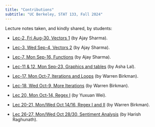```yaml
---
title: "Contributions"
subtitle: "UC Berkeley, STAT 133, Fall 2024"
---
```


Lecture notes taken, and kindly shared, by students:

- <a href="lecnotes/lec2-vectors1-by-ajay-sharma.pdf" target="_blank">Lec-2, Fri Aug-30, Vectors 1</a> (by Ajay Sharma).

- <a href="lecnotes/lec3-vectors2-by-ajay-sharma.pdf" target="_blank">Lec-3, Wed Sep-4, Vectors 2</a> (by Ajay Sharma).

- <a href="lecnotes/lec7-functions-by-ajay-sharma.pdf" target="_blank">Lec-7, Mon Sep-16, Functions</a> (by Ajay Sharma).

- <a href="lecnotes/lec11-12-tables-graphics-by-asha-lal.pdf" target="_blank">Lec-11 & 12, Mon Sep-23, Graphics and tables</a> (by Asha Lal).

- <a href="lecnotes/lec17-iterations-and-loops-by-warren-birkman.pdf" target="_blank">Lec-17, Mon Oct-7, Iterations and Loops</a> (by Warren Birkman).

- <a href="lecnotes/lec18-more-iterations-by-warren-birkman.pdf" target="_blank">Lec-18, Wed Oct-9, More Iterations</a> (by Warren Birkman).

- <a href="lecnotes/lec20-regex1-by-yuxuan-wei.pdf" target="_blank">Lec 20, Mon Oct-14, Regex I</a> (by Yuxuan Wei).

- <a href="lecnotes/lec20-21-regex1-by-warren-birkman.pdf" target="_blank">Lec 20-21, Mon/Wed Oct 14/16, Regex I and II</a> (by Warren Birkman).

- <a href="lecnotes/lec26-27-sentiment-analysis-by-harish-raghunath.pdf" target="_blank">Lec 26-27, Mon/Wed Oct 28/30, Sentiment Analysis</a> (by Harish Raghunath).
